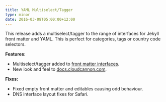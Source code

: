 ```yaml
---
title: YAML Multiselect/Tagger
type: minor
date: 2016-03-08T05:00:00+12:00
---
```



This release adds a multiselect/tagger to the range of interfaces for Jekyll front matter and YAML. This is perfect for categories, tags or country code selectors.

**Features:**

* Multiselect/tagger added to [front matter interfaces](/documentation/edit/interfaces/front-matter-editor/).
* New look and feel to [docs.cloudcannon.com](http://docs.cloudcannon.com/).


**Fixes:**

* Fixed empty front matter and editables causing odd behaviour.
* DNS interface layout fixes for Safari.